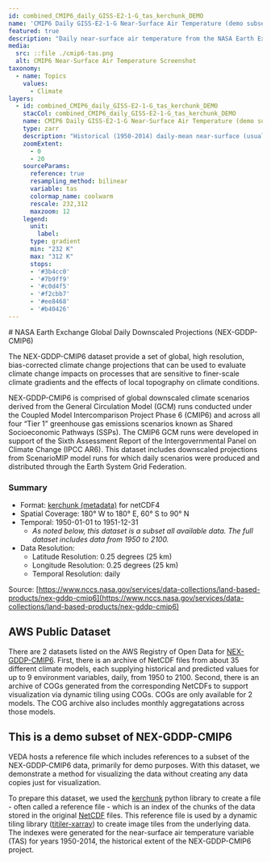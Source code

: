 ```yaml
---
id: combined_CMIP6_daily_GISS-E2-1-G_tas_kerchunk_DEMO
name: 'CMIP6 Daily GISS-E2-1-G Near-Surface Air Temperature (demo subset)'
featured: true
description: "Daily near-surface air temperature from the NASA Earth Exchange Global Daily Downscaled Projections (NEX-GDDP-CMIP6) Project."
media:
  src: ::file ./cmip6-tas.png
  alt: CMIP6 Near-Surface Air Temperature Screenshot
taxonomy:
  - name: Topics
    values:
      - Climate
layers:
  - id: combined_CMIP6_daily_GISS-E2-1-G_tas_kerchunk_DEMO
    stacCol: combined_CMIP6_daily_GISS-E2-1-G_tas_kerchunk_DEMO
    name: CMIP6 Daily GISS-E2-1-G Near-Surface Air Temperature (demo subset)
    type: zarr
    description: "Historical (1950-2014) daily-mean near-surface (usually, 2 meter) air temperature in Kelvin."
    zoomExtent:
      - 0
      - 20
    sourceParams:
      reference: true
      resampling_method: bilinear
      variable: tas
      colormap_name: coolwarm
      rescale: 232,312
      maxzoom: 12
    legend:
      unit: 
        label: 
      type: gradient
      min: "232 K"
      max: "312 K"
      stops:
      - '#3b4cc0'
      - '#7b9ff9'
      - '#c0d4f5'
      - '#f2cbb7'
      - '#ee8468'
      - '#b40426'
---
```


<Block>
<Prose>
# NASA Earth Exchange Global Daily Downscaled Projections (NEX-GDDP-CMIP6)

The NEX-GDDP-CMIP6 dataset provide a set of global, high resolution, bias-corrected climate change projections that can be used to evaluate climate change impacts on processes that are sensitive to finer-scale climate gradients and the effects of local topography on climate conditions.

NEX-GDDP-CMIP6 is comprised of global downscaled climate scenarios derived from the General Circulation Model (GCM) runs conducted under the Coupled Model Intercomparison Project Phase 6 (CMIP6) and across all four “Tier 1” greenhouse gas emissions scenarios known as Shared Socioeconomic Pathways (SSPs). The CMIP6 GCM runs were developed in support of the Sixth Assessment Report of the Intergovernmental Panel on Climate Change (IPCC AR6). This dataset includes downscaled projections from ScenarioMIP model runs for which daily scenarios were produced and distributed through the Earth System Grid Federation. 

### Summary

* Format: [kerchunk (metadata)](https://fsspec.github.io/kerchunk/) for netCDF4
* Spatial Coverage: 180° W to 180° E, 60° S to 90° N
* Temporal: 1950-01-01 to 1951-12-31
  * _As noted below, this dataset is a subset all available data. The full dataset includes data from 1950 to 2100._
* Data Resolution:
  * Latitude Resolution: 0.25 degrees (25 km)
  * Longitude Resolution: 0.25 degrees (25 km)
  * Temporal Resolution: daily

Source: [https://www.nccs.nasa.gov/services/data-collections/land-based-products/nex-gddp-cmip6](https://www.nccs.nasa.gov/services/data-collections/land-based-products/nex-gddp-cmip6)

## AWS Public Dataset

There are 2 datasets listed on the AWS Registry of Open Data for [NEX-GDDP-CMIP6](https://registry.opendata.aws/nex-gddp-cmip6/). First, there is an archive of NetCDF files from about 35 different climate models, each supplying historical and predicted values for up to 9 environment variables, daily, from 1950 to 2100. Second, there is an archive of COGs generated from the corresponding NetCDFs to support visualization via dynamic tiling using COGs. COGs are only available for 2 models. The COG archive also includes monthly aggregatations across those models.

## This is a demo subset of NEX-GDDP-CMIP6

VEDA hosts a reference file which includes references to a subset of the NEX-GDDP-CMIP6 data, primarily for demo purposes. With this dataset, we demonstrate a method for visualizing the data without creating any data copies just for visualization.

To prepare this dataset, we used the [kerchunk](https://fsspec.github.io/kerchunk/) python library to create a file - often called a reference file - which is an index of the chunks of the data stored in the original [NetCDF](https://www.unidata.ucar.edu/software/netcdf/) files. This reference file is used by a dynamic tiling library ([titiler-xarray](https://github.com/developmentseed/titiler-xarray)) to create image tiles from the underlying data. The indexes were generated for the near-surface air temperature variable (TAS) for years 1950-2014, the historical extent of the NEX-GDDP-CMIP6 project.

</Prose>
</Block>
